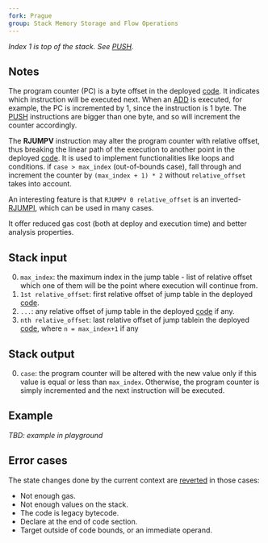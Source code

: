 ```yaml
---
fork: Prague
group: Stack Memory Storage and Flow Operations
---
```


*Index 1 is top of the stack. See [PUSH](/#60).*

## Notes

The program counter (PC) is a byte offset in the deployed [code](/about). It indicates which instruction will be executed next. When an [ADD](/#01) is executed, for example, the PC is incremented by 1, since the instruction is 1 byte. The [PUSH](/#60) instructions are bigger than one byte, and so will increment the counter accordingly.

The **RJUMPV** instruction may alter the program counter with relative offset, thus breaking the linear path of the execution to another point in the deployed [code](/about). It is used to implement functionalities like loops and conditions. if `case > max_index` (out-of-bounds case), fall through and increment the counter by `(max_index + 1) * 2` without `relative_offset` takes into account.

An interesting feature is that `RJUMPV 0 relative_offset` is an inverted-[RJUMPI](/#E1), which can be used in many cases.

It offer reduced gas cost (both at deploy and execution time) and better analysis properties.

## Stack input

0. `max_index`: the maximum index in the jump table - list of relative offset which one of them will be the point where execution will continue from.
1. `1st relative_offset`: first relative offset of jump table in the deployed [code](/about).
2. `...`: any relative offset of jump table in the deployed [code](/about) if any.
2. `nth relative_offset`: last relative offset of jump tablein the deployed [code](/about), where `n = max_index+1` if any

## Stack output

0. `case`: the program counter will be altered with the new value only if this value is equal or less than `max_index`. Otherwise, the program counter is simply incremented and the next instruction will be executed.

## Example

*TBD: example in playground*

## Error cases

The state changes done by the current context are [reverted](#FD) in those cases:
- Not enough gas.
- Not enough values on the stack.
- The code is legacy bytecode.
- Declare at the end of code section.
- Target outside of code bounds, or an immediate operand.
